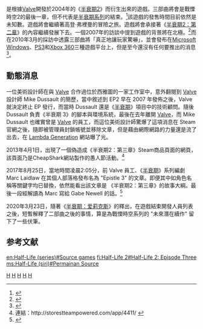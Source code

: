 {{future game|time=2014-09-01T15:33:30+00:00}}

{{noteTA
| G1=Games
| G2=HalfLife
| 1=zh-cn:半条命2：第三章; zh-tw:戰慄時空2：三部曲;
}}
{{Infobox VG
| title = 半衰期2：第三章
| original = 
| japanese = 
| english = Half-Life 2: Episode Three
| image = 
| caption = 
| developer = [[Valve|Valve]]
| publisher = Valve
| director = 
| producer = 
| designer = 
| writer = 
| programmer = 
| artist = 
| composer = 
| series = [[半衰期系列|半衰期系列]]
| engine = [[Source引擎|Source引擎]]
| released = 尚未發佈
| shutdown = 
| onlinegame = 
| genre = [[第一人稱射擊遊戲|第一人稱射擊遊戲]]
| modes = [[單人遊戲|單人遊戲]]
| platforms = [[Microsoft_Windows|Microsoft Windows]]、[[PS3|PS3]]、[[Xbox_360|Xbox 360]]
}}

{{vgname|半衰期2：第三章|en=Half-Life 2: Episode Three|cn=半条命2：第三章|tw=戰慄時空2：三部曲|中国大陆俗称'''半条命2：第三章'''}}是根據[[Valve|Valve]]開發於2004年的《[[戰慄時空2|半衰期2]]》而衍生出來的遊戲。三部曲將會是戰慄時空2的最後一章，但不代表是[[半衰期系列|半衰期系列]]的結束。<ref>{{cite news | first= | last= | coauthors= | title=Half-Life 2: Episode One gold, Two dated, Three announced | date=2006-05-24 | publisher=GameSpot | url=http://www.gamespot.com/pc/action/halflife2aftermath/news.html?sid=6151796 | work= | pages= | accessdate=2007-05-18 | language= | archive-date=2007-09-30 | archive-url=https://web.archive.org/web/20070930011547/http://www.gamespot.com/pc/action/halflife2aftermath/news.html?sid=6151796 | dead-url=no }}</ref>該遊戲的發售時間目前依然是未知數。遊戲將會繼續著高登·弗裡曼的冒險之旅。遊戲將會承接著《[[戰慄時空2：二部曲|半衰期2：第二章]]》的內容繼續發展下去。一個2007年的訪談中提到遊戲的背景將在北極。<ref>{{cite news | first= | last= | coauthors= | title=Episode Three set in the arctic, Valve hints | date=2007-05-09 | publisher=ComputerAndVideoGames.com | url=http://www.computerandvideogames.com/article.php?id=163601 | work= | pages= | accessdate=2007-05-18 | language= | archive-date=2007-05-17 | archive-url=https://web.archive.org/web/20070517140348/http://www.computerandvideogames.com/article.php?id=163601 | dead-url=no }}</ref>而在2010年3月的採訪中透露三部曲將「真正地讓玩家驚嚇」，並會發布在[[Microsoft_Windows|Microsoft Windows]]、[[PS3|PS3]]和[[Xbox_360|Xbox 360]]三種遊戲平台上，但是至今還沒有任何要推出的消息<ref>{{cite web |url=http://multiplayerblog.mtv.com/2010/03/26/valve-wants-their-next-half-life-to-scare-you/ |title=Valve Wants Their Next 'Half-Life' To Scare You |author=Brian Warmoth |date=March 26, 2010 |work= |publisher= |accessdate=2010-03-28 |deadurl=yes |archiveurl=https://web.archive.org/web/20100329160052/http://multiplayerblog.mtv.com/2010/03/26/valve-wants-their-next-half-life-to-scare-you/ |archivedate=2010-03-29 }}</ref>。

==動態消息==
一位美術設計師在與 [[威尔乌|Valve]] 合作過位於西雅圖的一家工作室中，意外翻閱到 [[威尔乌|Valve]] 設計師 Mike Dussault 的簡歷，當中敘述到 EP2 早在 2007 年發佈之後，Valve 就決定終止 EP 發行，而當時 Dussault 還是《[[半条命_(游戏)|半衰期]]》項目中的技術顧問。隨後 Dussault 負責《半衰期 3》的腳本與環境系統，最後在去年離開 [[威尔乌|Valve]]，而 Mike Dussault 也確實曾是 [[威尔乌|Valve]] 的員工，而這位美術設計師驚爆了這項消息在 Steam 官網之後，隨即被管理員封鎖帳號並移除文章，但是藉由網際網路的力量還是流了出去，在 [https://web.archive.org/web/20110704104635/http://lambdageneration.com/posts/half-life-3-accidentally-revealed-in-former-valve-devs-resume/ Lambda Generation] 網站曝了光。{{citation needed}}

2013年4月1日，出現了一個偽造成《半衰期2：第三章》Steam商品頁面的網頁，該頁面乃是CheapShark網站製作的愚人節活動。<ref>連結：http://storestteampowered.com/app/4411/ {{Wayback|url=http://storestteampowered.com/app/4411/ |date=20130404224737 }}</ref>

2017年8月25日，當地時間凌晨2:05分，前 Valve 員工、《[[半衰期系列|半衰期]]》系列編劇 Marc Laidlaw 在其個人部落格發布名為 "Epistle 3" 的文章。即便其中如角色名稱等關鍵字均已替換，依然能看出該文章是
《半衰期2：第三章》的故事大綱。最後一段經解讀為 Marc 寫給 Gabe Newell 的話。<ref>{{cite web |url=http://www.marclaidlaw.com/epistle-3/ |title=Epistle 3 - Marc Laidlaw |author=Marc Laidlaw |date=August 25, 2017 |work= |publisher= |accessdate=2017-08-25 |deadurl=yes |archiveurl=https://web.archive.org/web/20170825025137/http://www.marclaidlaw.com/epistle-3/ |archivedate=2017-08-25 }}</ref>

2020年3月23日，隨著《[[半衰期：爱莉克斯|半衰期：爱莉克斯]]》的釋出，在遊戲結束開發人員列表之後，短暫解釋了二部曲之後的事情，算是為戰慄時空系列的 "未來潛在續作" 留下了一些伏筆。

== 参考文献 ==
{{reflist}}

{{半條命}}
{{DEFAULTSORT:Half-Life 2}}
[[Category:戰慄時空系列|H]]
[[Category:Windows遊戲|H]]
[[Category:PlayStation_3游戏|H]]
[[Category:Xbox_360遊戲|H]]
[[Category:第一人稱射擊遊戲|H]]

[[en:Half-Life_(series)#Source_games|en:Half-Life (series)#Source games]]
[[fi:Half-Life_2#Half-Life_2:_Episode_Three|fi:Half-Life 2#Half-Life 2: Episode Three]]
[[ms:Half-Life_(siri)#Permainan_Source|ms:Half-Life (siri)#Permainan Source]]